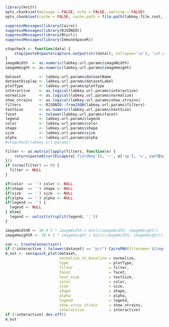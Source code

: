 ```r
library(knitr)
opts_chunk$set(message = FALSE, echo = FALSE, warning = FALSE)
opts_chunk$set(cache = FALSE, cache.path = file.path(labkey.file.root, "cache/DataExplorer/", labkey.user.email, ""))
```

```r
suppressMessages(library(Cairo))
suppressMessages(library(RJSONIO))
suppressMessages(library(RCurl))
suppressMessages(library(ImmuneSpaceR))

stopcheck <- function(data) {
    stop(paste0(paste(capture.output(str(data)), collapse='\n'), '\nl.u.b: ',labkey.url.base, '\nl.u.p: ',labkey.url.path))
}
imageWidth  <- as.numeric(labkey.url.params$imageWidth)
imageHeight <- as.numeric(labkey.url.params$imageHeight)

dataset        <- labkey.url.params$datasetName
datasetDisplay <- labkey.url.params$datasetLabel
plotType       <- labkey.url.params$plotType
interactive    <- as.logical(labkey.url.params$interactive)
normalize      <- as.logical(labkey.url.params$normalize)
show_strains   <- as.logical(labkey.url.params$show_strains)
filters        <- RJSONIO::fromJSON(labkey.url.params$filters)
textSize       <- as.numeric(labkey.url.params$textSize)
facet          <- tolower(labkey.url.params$facet)
legend         <- labkey.url.params$legend
color          <- labkey.url.params$color
shape          <- labkey.url.params$shape
size           <- labkey.url.params$size
alpha          <- labkey.url.params$alpha
#stopcheck(labkey.url.params)

filter <- as.matrix(lapply(filters, function(e) {
    return(paste0(curlEscape(e['fieldKey']), '~', e['op'], '=', curlEscape(e['value'])))
}))
if (nrow(filter) == 0) {
  filter <- NULL
}

if(color  == '') color <- NULL
if(shape  == '') shape <- NULL
if(size   == '') size  <- NULL
if(alpha  == '') alpha <- NULL
if(legend == '') {
  legend <- NULL
} else{
  legend <- unlist(strsplit(legend, ','))
}

imageWidthR <- 10 # 5 * imageWidth / min(c(imageWidth, imageHeight))
imageHeightR <- 10 # 5 * imageHeight / min(c(imageWidth, imageHeight))
```

<div align='center'>
```r
con <- CreateConnection()
if (!interactive | tolower(dataset) == "pcr") CairoPNG(filename='${imgout:Plot.png}', width = imageWidth, height = imageHeight)
m_out <- con$quick_plot(dataset,
                        normalize_to_baseline = normalize,
                        type                  = plotType,
                        filter                = filter,
                        facet                 = facet,
                        text_size             = textSize,
                        color                 = color,
                        size                  = size,
                        shape                 = shape,
                        alpha                 = alpha,
                        legend                = legend,
                        show_virus_strain     = show_strains,
                        interactive           = interactive)
if (!interactive) dev.off()
m_out
```
</div>

